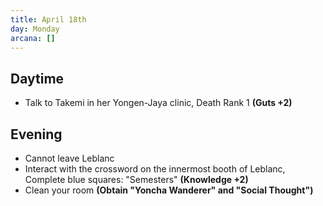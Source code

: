 ```yaml
---
title: April 18th
day: Monday
arcana: []
---
```


## Daytime
- Talk to Takemi in her Yongen-Jaya clinic, Death Rank 1 **(Guts +2)**

## Evening
- Cannot leave Leblanc
- Interact with the crossword on the innermost booth of Leblanc, Complete blue squares: "Semesters" **(Knowledge +2)**
- Clean your room **(Obtain "Yoncha Wanderer" and "Social Thought")**